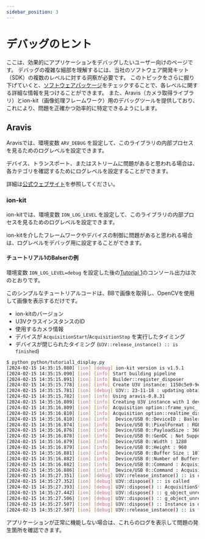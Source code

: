 ```yaml
---
sidebar_position: 3
---
```


# デバッグのヒント

ここは、効果的にアプリケーションをデバッグしたいユーザー向けのページです。
デバッグの複雑な細部を理解するには、当社のソフトウェア開発キット（SDK）の複数のレベルに対する洞察が必要です。
このトピックをさらに掘り下げていくと、[ソフトウェアパッケージ](../startup-guide/software-stack)をチェックすることで、各レベルに関する詳細な情報を見つけることができます。
また、Aravis（カメラ取得ライブラリ）とion-kit（画像処理フレームワーク）用のデバッグツールを提供しており、これにより、問題を正確かつ効率的に特定できるようにします。

## Aravis

Aravisでは、環境変数 `ARV_DEBUG` を設定して、このライブラリの内部プロセスを見るためのログレベルを設定できます。

デバイス、トランスポート、またはストリームに問題があると思われる場合は、各カテゴリを確認するためにログレベルを設定することができます。

詳細は[公式ウェブサイト](https://aravisproject.github.io/docs/aravis-0.4/aravis-building.html)を参照してください。

### ion-kit

ion-kitでは、環境変数 `ION_LOG_LEVEL` を設定して、このライブラリの内部プロセスを見るためのログレベルを設定できます。

ion-kitを介したフレームワークやデバイスの制御に問題があると思われる場合は、ログレベルをデバッグ用に設定することができます。

#### チュートリアル1のBalserの例

環境変数 `ION_LOG_LEVEL=debug` を設定した後の[Tutorial 1](../tutorials/python/display-image)のコンソール出力は次のとおりです。

このシンプルなチュートリアルコードは、BBで画像を取得し、OpenCVを使用して画像を表示するだけです。

* ion-kitのバージョン
* U3VクラスインスタンスのID
* 使用するカメラ情報
* デバイスが `AcquisitionStart`/`AcquisitionStop` を実行したタイミング
* デバイスが閉じられたタイミング (`U3V::release_instance() :: is finished`)

```bash
$ python python/tutorial1_display.py
[2024-02-15 14:35:15.080] [ion] [debug] ion-kit version is v1.5.1
[2024-02-15 14:35:15.090] [ion] [info] Start building pipeline
[2024-02-15 14:35:15.091] [ion] [info] Builder::register_disposer
[2024-02-15 14:35:15.778] [ion] [info] Create U3V instance: 1150c5e9-9e57-4373-b984-c840c2f3c68f
[2024-02-15 14:35:15.781] [ion] [debug] U3V:: 23-11-18 : updating obtain and write
[2024-02-15 14:35:15.782] [ion] [info] Using aravis-0.8.31
[2024-02-15 14:35:16.809] [ion] [info] Creating U3V instance with 1 devices...
[2024-02-15 14:35:16.809] [ion] [info] Acquisition option::frame_sync_ is false
[2024-02-15 14:35:16.810] [ion] [info] Acquisition option::realtime_display_mode_ is true
[2024-02-15 14:35:16.810] [ion] [info]  Device/USB 0::DeviceID : Basler-26760159D7CC-22665164
[2024-02-15 14:35:16.874] [ion] [info]  Device/USB 0::PixelFormat : RGB8
[2024-02-15 14:35:16.876] [ion] [info]  Device/USB 0::PayloadSize : 3686400
[2024-02-15 14:35:16.878] [ion] [info]  Device/USB 0::GenDC : Not Supported
[2024-02-15 14:35:16.879] [ion] [info]  Device/USB 0::Width : 1280
[2024-02-15 14:35:16.879] [ion] [info]  Device/USB 0::Height : 960
[2024-02-15 14:35:16.881] [ion] [info]  Device/USB 0::Buffer Size : 1073741824
[2024-02-15 14:35:16.882] [ion] [info]  Device/USB 0::Number of Buffers : 292
[2024-02-15 14:35:16.882] [ion] [info]  Device/USB 0::Command : AcquisitionMode
[2024-02-15 14:35:16.886] [ion] [info]  Device/USB 0::Command : AcquisitionStart
[2024-02-15 14:35:27.351] [ion] [debug] U3V::release_instance() :: is called
[2024-02-15 14:35:27.352] [ion] [debug] U3V::dispose() :: is called
[2024-02-15 14:35:27.393] [ion] [debug] U3V::dispose() :: AcquisitionStop
[2024-02-15 14:35:27.442] [ion] [debug] U3V::dispose() :: g_object_unref took 48 ms
[2024-02-15 14:35:27.506] [ion] [debug] U3V::dispose() :: g_object_unref took 63 ms
[2024-02-15 14:35:27.507] [ion] [debug] U3V::dispose() :: Instance is deleted
[2024-02-15 14:35:27.507] [ion] [debug] U3V::release_instance() :: is finished
```

アプリケーションが正常に機能しない場合は、これらのログを表示して問題の発生箇所を確認できます。

